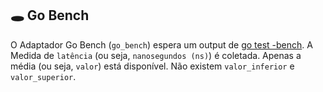 ## 🕳 Go Bench

O Adaptador Go Bench (`go_bench`) espera um output de [go test -bench](https://pkg.go.dev/testing#hdr-Benchmarks).
A Medida de `latência` (ou seja, `nanosegundos (ns)`) é coletada.
Apenas a média (ou seja, `valor`) está disponível. Não existem `valor_inferior` e `valor_superior`.